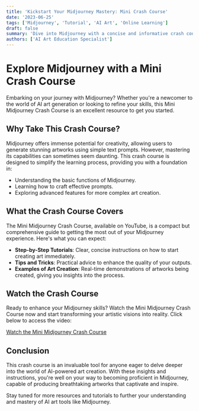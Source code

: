 ```yaml
---
title: 'Kickstart Your Midjourney Mastery: Mini Crash Course'
date: '2023-06-25'
tags: ['Midjourney', 'Tutorial', 'AI Art', 'Online Learning']
draft: false
summary: 'Dive into Midjourney with a concise and informative crash course designed to quickly elevate your understanding and skills in AI-generated art. This mini tutorial covers essential tips and techniques, perfect for beginners and seasoned users alike.'
authors: ['AI Art Education Specialist']
---
```


# Explore Midjourney with a Mini Crash Course

Embarking on your journey with Midjourney? Whether you're a newcomer to the world of AI art generation or looking to refine your skills, this Mini Midjourney Crash Course is an excellent resource to get you started.

## Why Take This Crash Course?

Midjourney offers immense potential for creativity, allowing users to generate stunning artworks using simple text prompts. However, mastering its capabilities can sometimes seem daunting. This crash course is designed to simplify the learning process, providing you with a foundation in:

- Understanding the basic functions of Midjourney.
- Learning how to craft effective prompts.
- Exploring advanced features for more complex art creation.

## What the Crash Course Covers

The Mini Midjourney Crash Course, available on YouTube, is a compact but comprehensive guide to getting the most out of your Midjourney experience. Here's what you can expect:

- **Step-by-Step Tutorials**: Clear, concise instructions on how to start creating art immediately.
- **Tips and Tricks**: Practical advice to enhance the quality of your outputs.
- **Examples of Art Creation**: Real-time demonstrations of artworks being created, giving you insights into the process.

## Watch the Crash Course

Ready to enhance your Midjourney skills? Watch the Mini Midjourney Crash Course now and start transforming your artistic visions into reality. Click below to access the video:

[Watch the Mini Midjourney Crash Course](https://www.youtube.com/watch?v=lFI8JQvPfu8)

## Conclusion

This crash course is an invaluable tool for anyone eager to delve deeper into the world of AI-powered art creation. With these insights and instructions, you're well on your way to becoming proficient in Midjourney, capable of producing breathtaking artworks that captivate and inspire.

Stay tuned for more resources and tutorials to further your understanding and mastery of AI art tools like Midjourney.

